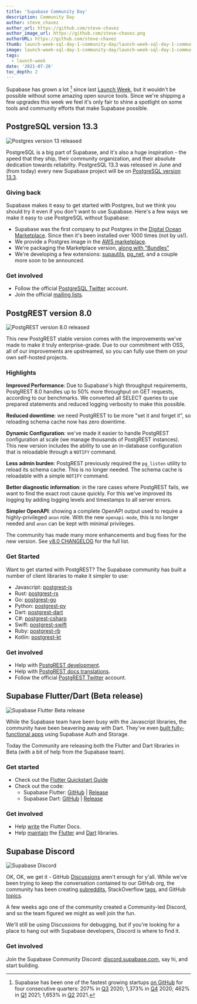 ```yaml
---
title: 'Supabase Community Day'
description: Community Day
author: steve_chavez
author_url: https://github.com/steve-chavez
author_image_url: https://github.com/steve-chavez.png
authorURL: https://github.com/steve-chavez
thumb: launch-week-sql-day-1-community-day/launch-week-sql-day-1-community-day-thumb.jpg
image: launch-week-sql-day-1-community-day/launch-week-sql-day-1-community-day-og.jpg
tags:
  - launch-week
date: '2021-07-26'
toc_depth: 2
---
```


Supabase has grown a lot [^1] since last [Launch Week](/blog/2021/03/25/launch-week),
but it wouldn't be possible without some amazing open source tools.
Since we're shipping a few upgrades this week we feel it's only fair
to shine a spotlight on some tools and community efforts that make Supabase possible.

## PostgreSQL version 13.3

![Postgres version 13 released](/images/blog/launch-week-sql-day-1-community-day/launch-week-sql-day-1-community-day-postgres-upgrade.jpg)

PostgreSQL is a big part of Supabase, and it's also a huge inspiration - the speed that they ship, their community organization,
and their absolute dedication towards reliability. PostgreSQL 13.3 was released in June and (from today) every new Supabase project will
be on [PostgreSQL version 13.3](/blog/2021/07/26/supabase-postgres-13).

### Giving back

Supabase makes it easy to get started with Postgres, but we think you should try it even if you don't want to use Supabase. Here's a
few ways we make it easy to use PostgreSQL without Supabase:

- Supabase was the first company to put Postgres in the [Digital Ocean Marketplace](https://marketplace.digitalocean.com/apps/supabase-postgres).
  Since then it's been installed over 1000 times (not by us!).
- We provide a Postgres image in the [AWS marketplace](https://aws.amazon.com/marketplace/pp/prodview-lk2pfa5nafecg).
- We're packaging the Marketplace version, [along with "Bundles"](/blog/2021/07/26/supabase-postgres-13#postgresql-bundles)
- We're developing a few extensions: [supautils](https://github.com/supabase/supautils), [pg_net](https://github.com/supabase/pg_net), and a couple more soon to be announced.

### Get involved

- Follow the official [PostgreSQL Twitter](https://twitter.com/PostgreSQL) account.
- Join the official [mailing lists](https://www.postgresql.org/community/).

## PostgREST version 8.0

![PostgREST version 8.0 released](/images/blog/launch-week-sql-day-1-community-day/launch-week-sql-day-1-community-day-postgrest.jpg)

This new PostgREST stable version comes with the improvements we've made to make it truly enterprise-grade. Due to our commitment with OSS,
all of our improvements are upstreamed, so you can fully use them on your own self-hosted projects.

### Highlights

**Improved Performance**: Due to Supabase's high throughput requirements, PostgREST 8.0 handles up to 50% more throughput on
GET requests, according to our benchmarks. We converted all SELECT queries to use prepared statements and reduced logging
verbosity to make this possible.

**Reduced downtime**: we need PostgREST to be more "set it and forget it", so reloading schema cache now has zero downtime.

**Dynamic Configuration**: we've made it easier to handle PostgREST configuration at scale (we manage thousands of PostgREST instances).
This new version includes the ability to use an in-database configuration that is reloadable through a `NOTIFY` command.

**Less admin burden**: PostgREST previously required the `pg_listen` utility to reload its schema cache. This is no longer needed.
The schema cache is reloadable with a simple `NOTIFY` command.

**Better diagnostic information**: in the rare cases where PostgREST fails, we want to find the exact root cause quickly.
For this we've improved its logging by adding logging levels and timestamps to all server errors.

**Simpler OpenAPI**: showing a complete OpenAPI output used to require a highly-privileged `anon` role. With the new `openapi-mode`,
this is no longer needed and `anon` can be kept with minimal privileges.

The community has made many more enhancements and bug fixes for the new version. See
[v8.0 CHANGELOG](https://github.com/PostgREST/postgrest/releases/tag/v8.0.0) for the full list.

### Get Started

Want to get started with PostgREST? The Supabase community has built a number of client libraries to make it simpler to use:

- Javascript: [postgrest-js](https://github.com/supabase/postgrest-js)
- Rust: [postgrest-rs](https://github.com/supabase/postgrest-rs)
- Go: [postgrest-go](https://github.com/supabase/postgrest-go)
- Python: [postgrest-py](https://github.com/supabase/postgrest-py)
- Dart: [postgrest-dart](https://github.com/supabase/postgrest-dart)
- C#: [postgrest-csharp](https://github.com/supabase/postgrest-csharp)
- Swift: [postgrest-swift](https://github.com/supabase/postgrest-swift)
- Ruby: [postgrest-rb](https://github.com/supabase/postgrest-rb)
- Kotlin: [postgrest-kt](https://github.com/supabase/postgrest-kt)

### Get involved

- Help with [PostgREST development](https://github.com/PostgREST/postgrest/blob/main/.github/CONTRIBUTING.md).
- Help with [PostgREST docs translations](https://github.com/PostgREST/postgrest-docs/issues/393).
- Follow the official [PostgREST Twitter](https://twitter.com/postgrest_org) account.

## Supabase Flutter/Dart (Beta release)

![Supabase Flutter Beta release](/images/blog/launch-week-sql-day-1-community-day/launch-week-sql-day-1-community-day-flutter-library.jpg)

While the Supabase team have been busy with the Javascript libraries, the community have been beavering away with Dart. They've even
[built fully-functional apps](https://www.producthunt.com/posts/spot-2d300f54-7a0a-4dbf-aee2-4a75311217cc) using Supabase Auth and Storage.

Today the Community are releasing both the Flutter and Dart libraries in Beta (with a bit of help from the Supabase team).

### Get started

- Check out the [Flutter Quickstart Guide](/docs/guides/with-flutter)
- Check out the code:
  - Supabase Flutter: [GitHub](https://github.com/supabase/supabase-flutter/) | [Release](https://pub.dev/packages/supabase_flutter)
  - Supabase Dart: [GitHub](https://github.com/supabase/supabase-dart/) | [Release](https://pub.dev/packages/supabase)

### Get involved

- Help [write](/docs/handbook/supasquad#author) the Flutter Docs.
- Help [maintain](/docs/handbook/supasquad#maintainer) the [Flutter](https://github.com/supabase/supabase-flutter/)
  and [Dart](https://github.com/supabase/supabase-dart/) libraries.

## Supabase Discord

![Supabase Discord](/images/blog/launch-week-sql-day-1-community-day/launch-week-sql-day-1-community-day-discord-server.jpg)

OK, OK, we get it - GitHub [Discussions](https://github.com/supabase/supabase/discussions) aren't enough for y'all. While we've been trying
to keep the conversation contained to our GitHub org, the community has been creating [subreddits](https://www.reddit.com/r/Supabase/),
StackOverflow [tags](https://stackoverflow.com/questions/tagged/supabase), and GitHub [topics](https://github.com/topics/supabase).

A few weeks ago one of the community created a Community-led Discord, and so the team figured we might as well join the fun.

We'll still be using Discussions for debugging, but if you're looking for a place to hang out with Supabase developers, Discord is where to find it.

### Get involved

Join the Supabase Community Discord: [discord.supabase.com](http://discord.supabase.com), say hi, and start building.

[^1]:
    Supabase has been one of the fastest growing startups [on GitHub](https://github.com/supabase/supabase) for four consecutive quarters:
    207% in [Q3](https://runacap.com/ross-index/q3-2020/) 2020; 1,373% in [Q4](https://runacap.com/ross-index/q4-2020/) 2020;
    462% in [Q1](https://runacap.com/ross-index/q1-2021/) 2021; 1,653% in [Q2](https://runacap.com/ross-index/q2-2021/) 2021.
